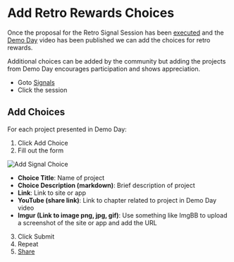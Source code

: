# Add Retro Rewards Choices

Once the proposal for the Retro Signal Session has been [executed](/procedures/retro-rewards/execute) and the [Demo Day](/procedures/demo-day/publish) video has been published we can add the choices for retro rewards.

Additional choices can be added by the community but adding the projects from Demo Day encourages participation and shows appreciation.

- Goto [Signals](https://signal.daohaus.fun/#/0xa/0xf5d6b637a9185707f52d40d452956ca49018247a)
- Click the session

## Add Choices

For each project presented in Demo Day:

1. Click Add Choice
2. Fill out the form

![Add Signal Choice](/images/add-signal-choice.png)

- **Choice Title**: Name of project
- **Choice Description (markdown)**: Brief description of project
- **Link**: Link to site or app
- **YouTube (share link)**: Link to chapter related to project in Demo Day video
- **Imgur (Link to image png, jpg, gif)**: Use something like ImgBB to upload a screenshot of the site or app and add the URL

3. Click Submit
4. Repeat
5. [Share](/procedures/retro-rewards/share)
